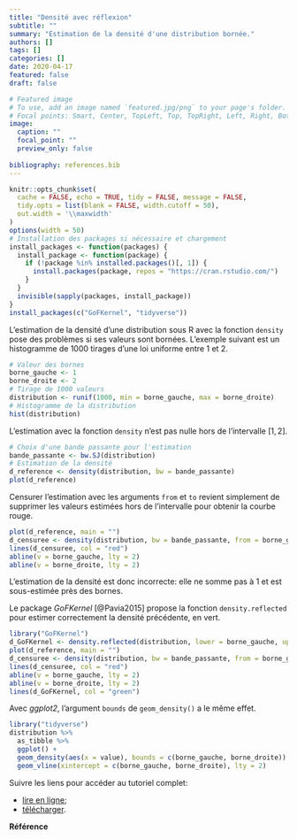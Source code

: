 ```yaml
---
title: "Densité avec réflexion"
subtitle: ""
summary: "Estimation de la densité d'une distribution bornée."
authors: []
tags: []
categories: []
date: 2020-04-17
featured: false
draft: false

# Featured image
# To use, add an image named `featured.jpg/png` to your page's folder.
# Focal points: Smart, Center, TopLeft, Top, TopRight, Left, Right, BottomLeft, Bottom, BottomRight.
image:
  caption: ""
  focal_point: ""
  preview_only: false
  
bibliography: references.bib
---
```


```r
knitr::opts_chunk$set(
  cache = FALSE, echo = TRUE, tidy = FALSE, message = FALSE,
  tidy.opts = list(blank = FALSE, width.cutoff = 50), 
  out.width = '\\maxwidth'
)
options(width = 50)
# Installation des packages si nécessaire et chargement
install_packages <- function(packages) {
  install_package <- function(package) {
    if (!package %in% installed.packages()[, 1]) {
      install.packages(package, repos = "https://cran.rstudio.com/")
    }
  }
  invisible(sapply(packages, install_package))
}
install_packages(c("GoFKernel", "tidyverse"))
```

L'estimation de la densité d'une distribution sous R avec la fonction `density` pose des problèmes si ses valeurs sont bornées.
L'exemple suivant est un histogramme de 1000 tirages d'une loi uniforme entre 1 et 2.

```r
# Valeur des bornes
borne_gauche <- 1
borne_droite <- 2
# Tirage de 1000 valeurs
distribution <- runif(1000, min = borne_gauche, max = borne_droite)
# Histogramme de la distribution
hist(distribution)
```

L'estimation avec la fonction `density` n'est pas nulle hors de l'intervalle $[1, 2]$.

```r
# Choix d'une bande passante pour l'estimation
bande_passante <- bw.SJ(distribution)
# Estimation de la densité
d_reference <- density(distribution, bw = bande_passante)
plot(d_reference)
```


Censurer l'estimation avec les arguments `from` et `to` revient simplement de supprimer les valeurs estimées hors de l'intervalle pour obtenir la courbe rouge.

```r
plot(d_reference, main = "")
d_censuree <- density(distribution, bw = bande_passante, from = borne_gauche, to = borne_droite)
lines(d_censuree, col = "red")
abline(v = borne_gauche, lty = 2)
abline(v = borne_droite, lty = 2)
```

L'estimation de la densité est donc incorrecte: elle ne somme pas à 1 et est sous-estimée près des bornes.

Le package _GoFKernel_ [@Pavia2015] propose la fonction `density.reflected` pour estimer correctement la densité précédente, en vert.

```r
library("GoFKernel")
d_GoFKernel <- density.reflected(distribution, lower = borne_gauche, upper = borne_droite, bw = bande_passante)
plot(d_reference, main = "")
d_censuree <- density(distribution, bw = bande_passante, from = borne_gauche, to = borne_droite)
lines(d_censuree, col = "red")
abline(v = borne_gauche, lty = 2)
abline(v = borne_droite, lty = 2)
lines(d_GoFKernel, col = "green")
```

Avec _ggplot2_, l'argument `bounds` de `geom_density()` a le même effet.

```r
library("tidyverse")
distribution %>% 
  as_tibble %>% 
  ggplot() + 
  geom_density(aes(x = value), bounds = c(borne_gauche, borne_droite)) +
  geom_vline(xintercept = c(borne_gauche, borne_droite), lty = 2)
```


Suivre les liens pour accéder au tutoriel complet:

* [lire en ligne](https://ericmarcon.github.io/Densite-Reflexion/Densite-Reflexion.html);
* [télécharger](https://ericmarcon.github.io/Densite-Reflexion/Densite-Reflexion.pdf).

**Référence**

